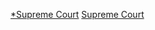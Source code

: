 {{WPSS-cat}}
{{Stub Category|article=[[美国最高法院|美国最高法院]]|newstub=SCOTUS-stub|category=美国最高法院案例}}
{{Hiddencat}}

[[Category:美國政府小作品|*Supreme Court]]
[[Category:美國判例法小作品|Supreme Court]]